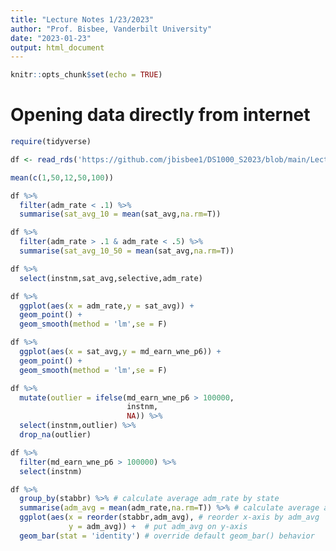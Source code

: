 ```yaml
---
title: "Lecture Notes 1/23/2023"
author: "Prof. Bisbee, Vanderbilt University"
date: "2023-01-23"
output: html_document
---
```


```r
knitr::opts_chunk$set(echo = TRUE)
```

# Opening data directly from internet

```r
require(tidyverse)

df <- read_rds('https://github.com/jbisbee1/DS1000_S2023/blob/main/Lectures/2_Intro_to_R/data/sc_debt.Rds?raw=true')
```

```r
mean(c(1,50,12,50,100))
```


```r
df %>%
  filter(adm_rate < .1) %>%
  summarise(sat_avg_10 = mean(sat_avg,na.rm=T))
```

```r
df %>%
  filter(adm_rate > .1 & adm_rate < .5) %>%
  summarise(sat_avg_10_50 = mean(sat_avg,na.rm=T))
```
```r
df %>%
  select(instnm,sat_avg,selective,adm_rate)
```

```r
df %>%
  ggplot(aes(x = adm_rate,y = sat_avg)) + 
  geom_point() + 
  geom_smooth(method = 'lm',se = F)
```

```r
df %>%
  ggplot(aes(x = sat_avg,y = md_earn_wne_p6)) + 
  geom_point() + 
  geom_smooth(method = 'lm',se = F)

```


```r
df %>%
  mutate(outlier = ifelse(md_earn_wne_p6 > 100000,
                          instnm,
                          NA)) %>%
  select(instnm,outlier) %>%
  drop_na(outlier)

df %>%
  filter(md_earn_wne_p6 > 100000) %>%
  select(instnm)
```

```r
df %>%
  group_by(stabbr) %>% # calculate average adm_rate by state
  summarise(adm_avg = mean(adm_rate,na.rm=T)) %>% # calculate average adm_rate
  ggplot(aes(x = reorder(stabbr,adm_avg), # reorder x-axis by adm_avg
             y = adm_avg)) +  # put adm_avg on y-axis
  geom_bar(stat = 'identity') # override default geom_bar() behavior

```

















